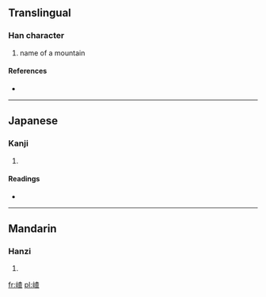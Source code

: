 ==Translingual==

===Han character===
{{Han char|rn=46|rad=山|as=09|sn=12|four=|canj=山木日一 (UDAM)}}

# name of a mountain

====References====
* {{Han ref|kx=0316.381|dkj=08318|hdz=10785.060|uh=5D56|ud=23894}}

----

==Japanese==

===Kanji===
{{ja-kanji|grade=|rs=山09}}

# {{defn|lang=ja|sort=山09}}

====Readings====
* {{ja-readings|on=[[さ]] (sa)|kun=}}

----

==Mandarin==

===Hanzi===
{{cmn-hanzi|pin=[[chá]] ([[cha2]])|wg=ch'a<sup>2</sup>}}

# {{defn|lang=cmn|sort=山09}}

[[fr:嵖]]
[[pl:嵖]]